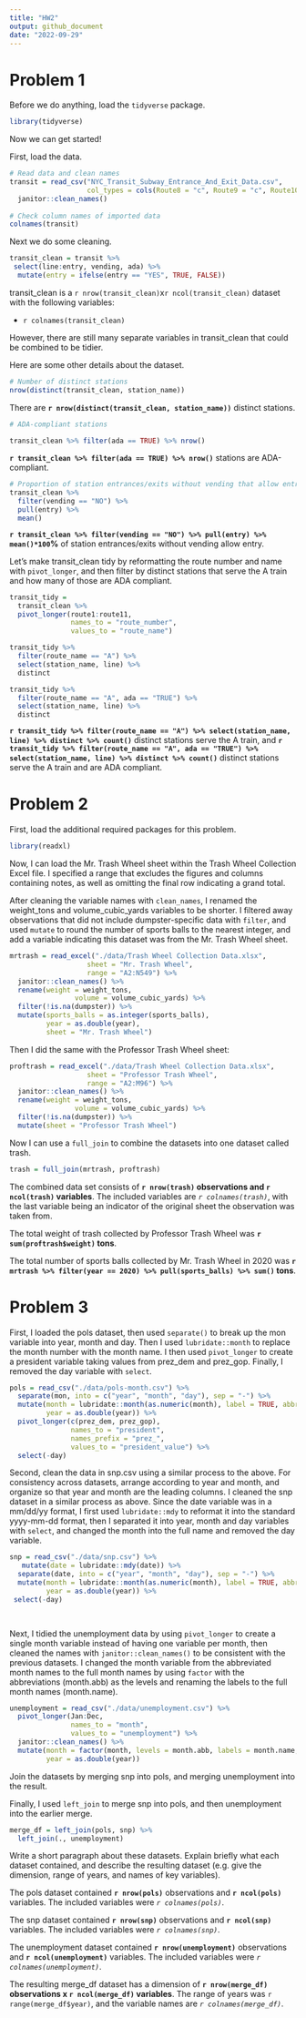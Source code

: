 ```yaml
---
title: "HW2"
output: github_document
date: "2022-09-29"
---
```


# Problem 1

Before we do anything, load the `tidyverse` package.

```r
library(tidyverse)
```

Now we can get started!

First, load the data.
```r
# Read data and clean names
transit = read_csv("NYC_Transit_Subway_Entrance_And_Exit_Data.csv", 
                   col_types = cols(Route8 = "c", Route9 = "c", Route10 = "c", Route11 = "c"))  %>% 
  janitor::clean_names()
  
# Check column names of imported data
colnames(transit)

```

Next we do some cleaning.
```r
transit_clean = transit %>% 
 select(line:entry, vending, ada) %>% 
  mutate(entry = ifelse(entry == "YES", TRUE, FALSE))

```

transit_clean is a `r nrow(transit_clean)`x`r ncol(transit_clean)` dataset with the following variables:

* ``r colnames(transit_clean)``

However, there are still many separate variables in transit_clean that could be combined to be tidier.

Here are some other details about the dataset.

```r
# Number of distinct stations
nrow(distinct(transit_clean, station_name))
```

There are **`r nrow(distinct(transit_clean, station_name))`** distinct stations.

```r
# ADA-compliant stations

transit_clean %>% filter(ada == TRUE) %>% nrow()

```
**`r transit_clean %>% filter(ada == TRUE) %>% nrow()`** stations are ADA-compliant.

```r
# Proportion of station entrances/exits without vending that allow entry
transit_clean %>% 
  filter(vending == "NO") %>% 
  pull(entry) %>% 
  mean()

```
**`r transit_clean %>% filter(vending == "NO") %>% pull(entry) %>% mean()*100`%** of station entrances/exits without vending allow entry.


Let's make transit_clean tidy by reformatting the route number and name with `pivot_longer`, and then filter by distinct stations that serve the A train and how many of those are ADA compliant.

```r
transit_tidy = 
  transit_clean %>% 
  pivot_longer(route1:route11, 
               names_to = "route_number",
               values_to = "route_name") 

transit_tidy %>% 
  filter(route_name == "A") %>% 
  select(station_name, line) %>% 
  distinct

transit_tidy %>% 
  filter(route_name == "A", ada == "TRUE") %>% 
  select(station_name, line) %>% 
  distinct
```
**`r transit_tidy %>% filter(route_name == "A") %>% select(station_name, line) %>% distinct %>% count()`** distinct stations serve the A train, and **`r transit_tidy %>% filter(route_name == "A", ada == "TRUE") %>% select(station_name, line) %>% distinct %>% count()`** distinct stations serve the A train and are ADA compliant.

# Problem 2

First, load the additional required packages for this problem.
```r
library(readxl)
```



Now, I can load the Mr. Trash Wheel sheet within the Trash Wheel Collection Excel file. I specified a range that excludes the figures and columns containing notes, as well as omitting the final row indicating a grand total. 

After cleaning the variable names with `clean_names`, I renamed the weight_tons and volume_cubic_yards variables to be shorter. 
I filtered away observations that did not include dumpster-specific data with `filter`, and used `mutate` to round the number of sports balls to the nearest integer, and add a variable indicating this dataset was from the Mr. Trash Wheel sheet.
```r
mrtrash = read_excel("./data/Trash Wheel Collection Data.xlsx", 
                   sheet = "Mr. Trash Wheel", 
                   range = "A2:N549") %>% 
  janitor::clean_names() %>% 
  rename(weight = weight_tons,
                volume = volume_cubic_yards) %>% 
  filter(!is.na(dumpster)) %>% 
  mutate(sports_balls = as.integer(sports_balls),
         year = as.double(year),
         sheet = "Mr. Trash Wheel")
```

Then I did the same with the Professor Trash Wheel sheet:

```r
proftrash = read_excel("./data/Trash Wheel Collection Data.xlsx", 
                   sheet = "Professor Trash Wheel", 
                   range = "A2:M96") %>% 
  janitor::clean_names() %>% 
  rename(weight = weight_tons,
                volume = volume_cubic_yards) %>% 
  filter(!is.na(dumpster)) %>% 
  mutate(sheet = "Professor Trash Wheel")
```

Now I can use a `full_join` to combine the datasets into one dataset called trash.
```r
trash = full_join(mrtrash, proftrash)
```

The combined data set consists of **`r nrow(trash)` observations and `r ncol(trash)` variables**.
The included variables are *`r colnames(trash)`*, with the last variable being an indicator of the original sheet the observation was taken from.

The total weight of trash collected by Professor Trash Wheel was **`r sum(proftrash$weight)` tons**.

The total number of sports balls collected by Mr. Trash Wheel in 2020 was **`r mrtrash %>% filter(year == 2020) %>% pull(sports_balls) %>% sum()` tons**.


# Problem 3

First, I loaded the pols dataset, then used `separate()` to break up the mon variable into year, month and day. Then I used `lubridate::month` to replace the month number with the month name. I then used `pivot_longer` to create a president variable taking values from prez_dem and prez_gop. Finally, I removed the day variable with `select`.

```r
pols = read_csv("./data/pols-month.csv") %>% 
  separate(mon, into = c("year", "month", "day"), sep = "-") %>% 
  mutate(month = lubridate::month(as.numeric(month), label = TRUE, abbr = FALSE),
         year = as.double(year)) %>% 
  pivot_longer(c(prez_dem, prez_gop),
               names_to = "president",
               names_prefix = "prez_",
               values_to = "president_value") %>% 
  select(-day)

```


Second, clean the data in snp.csv using a similar process to the above. For consistency across datasets, arrange according to year and month, and organize so that year and month are the leading columns.
I cleaned the snp dataset in a similar process as above. Since the date variable was in a mm/dd/yy format, I first used `lubridate::mdy` to reformat it into the standard yyyy-mm-dd format, then I separated it into year, month and day variables with `select`, and changed the month into the full name and removed the day variable.

```r

snp = read_csv("./data/snp.csv") %>% 
   mutate(date = lubridate::mdy(date)) %>% 
  separate(date, into = c("year", "month", "day"), sep = "-") %>% 
  mutate(month = lubridate::month(as.numeric(month), label = TRUE, abbr = FALSE),
         year = as.double(year)) %>% 
 select(-day)

  

```


Next, I tidied the unemployment data by using `pivot_longer` to create a single month variable instead of having one variable per month, then cleaned the names with `janitor::clean_names()` to be consistent with the previous datasets. I changed the month variable from the abbreviated month names to the full month names by using `factor` with the abbreviations (month.abb) as the levels and renaming the labels to the full month names (month.name).
```r
unemployment = read_csv("./data/unemployment.csv") %>% 
  pivot_longer(Jan:Dec,
               names_to = "month",
               values_to = "unemployment") %>% 
  janitor::clean_names() %>% 
  mutate(month = factor(month, levels = month.abb, labels = month.name, ordered = TRUE),
         year = as.double(year))
```


Join the datasets by merging snp into pols, and merging unemployment into the result.

Finally, I used `left_join` to merge snp into pols, and then unemployment into the earlier merge.
```r
merge_df = left_join(pols, snp) %>% 
  left_join(., unemployment)
```


Write a short paragraph about these datasets. Explain briefly what each dataset contained, and describe the resulting dataset (e.g. give the dimension, range of years, and names of key variables).

The pols dataset contained **`r nrow(pols)`** observations and **`r ncol(pols)`** variables. The included variables were *`r colnames(pols)`*.

The snp dataset contained **`r nrow(snp)`** observations and **`r ncol(snp)`** variables. The included variables were *`r colnames(snp)`*.

The unemployment dataset contained **`r nrow(unemployment)`** observations and **`r ncol(unemployment)`** variables. The included variables were *`r colnames(unemployment)`*.

The resulting merge_df dataset has a dimension of **`r nrow(merge_df)` observations x `r ncol(merge_df)` variables**. The range of years was `r range(merge_df$year)`, and the variable names are *`r colnames(merge_df)`*. 









